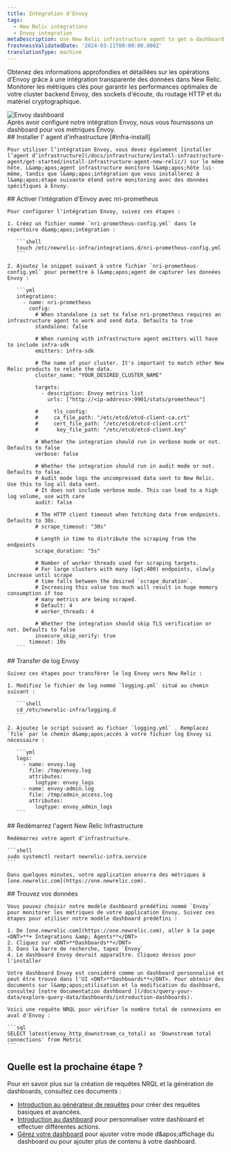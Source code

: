 ```yaml
---
title: Intégration d'Envoy
tags:
  - New Relic integrations
  - Envoy integration
metaDescription: Use New Relic infrastructure agent to get a dashboard with metrics from your Envoy.
freshnessValidatedDate: '2024-03-21T00:00:00.000Z'
translationType: machine
---
```


Obtenez des informations approfondies et détaillées sur les opérations d’Envoy grâce à une intégration transparente des données dans New Relic. Monitorer les métriques clés pour garantir les performances optimales de votre cluster backend Envoy, des sockets d'écoute, du routage HTTP et du matériel cryptographique.

<img title="Envoy dashboard" alt="Envoy dashboard" src="/images/infrastructure_screenshot_full-envoy-dashboard.webp" />

<figcaption>
  Après avoir configuré notre intégration Envoy, nous vous fournissons un dashboard pour vos métriques Envoy.
</figcaption>

<Steps>
  <Step>
    ## Installer l' agent d'infrastructure [#infra-install]

    Pour utiliser l’intégration Envoy, vous devez également [installer l’agent d’infrastructure](/docs/infrastructure/install-infrastructure-agent/get-started/install-infrastructure-agent-new-relic/) sur le même hôte. L&amp;apos;agent infrastructure monitore l&amp;apos;hôte lui-même, tandis que l&amp;apos;intégration que vous installerez à l&amp;apos;étape suivante étend votre monitoring avec des données spécifiques à Envoy.
  </Step>

  <Step>
    ## Activer l'intégration d'Envoy avec nri-prometheus

    Pour configurer l'intégration Envoy, suivez ces étapes :

    1. Créez un fichier nommé `nri-prometheus-config.yml` dans le répertoire d&amp;apos;intégration :

       ```shell
       touch /etc/newrelic-infra/integrations.d/nri-prometheus-config.yml
       ```

    2. Ajoutez le snippet suivant à votre fichier `nri-prometheus-config.yml` pour permettre à l&amp;apos;agent de capturer les données Envoy :

       ```yml
       integrations:
         - name: nri-prometheus
           config:
             # When standalone is set to false nri-prometheus requires an infrastructure agent to work and send data. Defaults to true 
             standalone: false

             # When running with infrastructure agent emitters will have to include infra-sdk 
             emitters: infra-sdk

             # The name of your cluster. It's important to match other New Relic products to relate the data.
             cluster_name: "YOUR_DESIRED_CLUSTER_NAME"

             targets:
               - description: Envoy metrics list
                 urls: ["http://<ip-address>:9901/stats/prometheus"]

             #     tls_config:
             #     ca_file_path: "/etc/etcd/etcd-client-ca.crt"
             #     cert_file_path: "/etc/etcd/etcd-client.crt"
             #      key_file_path: "/etc/etcd/etcd-client.key"

             # Whether the integration should run in verbose mode or not. Defaults to false
             verbose: false

             # Whether the integration should run in audit mode or not. Defaults to false.
             # Audit mode logs the uncompressed data sent to New Relic. Use this to log all data sent.
             # It does not include verbose mode. This can lead to a high log volume, use with care
             audit: false

             # The HTTP client timeout when fetching data from endpoints. Defaults to 30s.
             # scrape_timeout: "30s"

             # Length in time to distribute the scraping from the endpoints
             scrape_duration: "5s"

             # Number of worker threads used for scraping targets.
             # For large clusters with many (&gt;400) endpoints, slowly increase until scrape
             # time falls between the desired `scrape_duration`.
             # Increasing this value too much will result in huge memory consumption if too
             # many metrics are being scraped.
             # Default: 4
             # worker_threads: 4

             # Whether the integration should skip TLS verification or not. Defaults to false
             insecure_skip_verify: true
           timeout: 10s
       ```
  </Step>

  <Step>
    ## Transfer de log Envoy

    Suivez ces étapes pour transférer le log Envoy vers New Relic :

    1. Modifiez le fichier de log nommé `logging.yml` situé au chemin suivant :

       ```shell
       cd /etc/newrelic-infra/logging.d
       ```

    2. Ajoutez le script suivant au fichier `logging.yml` . Remplacez `file` par le chemin d&amp;apos;accès à votre fichier log Envoy si nécessaire :

       ```yml
       logs:
         - name: envoy.log
           file: /tmp/envoy.log
           attributes:
             logtype: envoy_logs
         - name: envoy-admin.log
           file: /tmp/admin_access.log
           attributes:
             logtype: envoy_admin_logs
       ```
  </Step>

  <Step>
    ## Redémarrez l'agent New Relic Infrastructure

    Redémarrez votre agent d’infrastructure.

    ```shell
    sudo systemctl restart newrelic-infra.service
    ```

    Dans quelques minutes, votre application enverra des métriques à [one.newrelic.com](https://one.newrelic.com).
  </Step>

  <Step>
    ## Trouvez vos données

    Vous pouvez choisir notre modèle dashboard prédéfini nommé `Envoy` pour monitorer les métriques de votre application Envoy. Suivez ces étapes pour utiliser notre modèle dashboard prédéfini :

    1. De [one.newrelic.com](https://one.newrelic.com), aller à la page <DNT>**+ Integrations &amp; Agents**</DNT>
    2. Cliquez sur <DNT>**Dashboards**</DNT>
    3. Dans la barre de recherche, tapez `Envoy`
    4. Le dashboard Envoy devrait apparaître. Cliquez dessus pour l'installer

    Votre dashboard Envoy est considéré comme un dashboard personnalisé et peut être trouvé dans l'UI <DNT>**Dashboards**</DNT>. Pour obtenir des documents sur l&amp;apos;utilisation et la modification du dashboard, consultez [notre documentation dashboard ](/docs/query-your-data/explore-query-data/dashboards/introduction-dashboards).

    Voici une requête NRQL pour vérifier le nombre total de connexions en aval d'Envoy :

    ```sql
    SELECT latest(envoy_http_downstream_cx_total) as 'Downstream total connections' from Metric
    ```
  </Step>
</Steps>

## Quelle est la prochaine étape ?

Pour en savoir plus sur la création de requêtes NRQL et la génération de dashboards, consultez ces documents :

* [Introduction au générateur de requêtes](/docs/query-your-data/explore-query-data/query-builder/introduction-query-builder) pour créer des requêtes basiques et avancées.
* [Introduction au dashboard](/docs/query-your-data/explore-query-data/dashboards/introduction-dashboards) pour personnaliser votre dashboard et effectuer différentes actions.
* [Gérez votre dashboard](/docs/query-your-data/explore-query-data/dashboards/manage-your-dashboard) pour ajuster votre mode d&amp;apos;affichage du dashboard ou pour ajouter plus de contenu à votre dashboard.